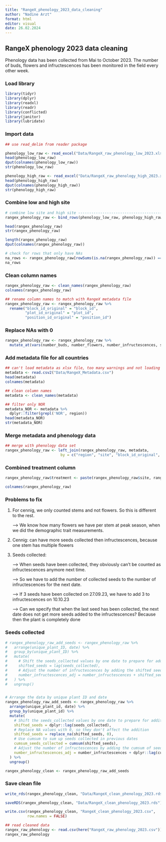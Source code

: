 ```yaml
---
title: "RangeX_phenology_2023_data_cleaning"
author: "Nadine Arzt"
format: html
editor: visual
date: 26.02.2024
---
```


## RangeX phenology 2023 data cleaning

Phenology data has been collected from Mai to October 2023. The number of buds, flowers and infructescences has been monitored in the field every other week.

### Load library

```r
library(tidyr)
library(dplyr)
library(readxl)
library(readr)
library(conflicted)
library(janitor)
library(lubridate)
```

### Import data

```r
## use read_delim from reader package

phenology_low_raw <- read_excel("Data/RangeX_raw_phenology_low_2023.xlsx",sheet = 2)
head(phenology_low_raw)
dput(colnames(phenology_low_raw))
str(phenology_low_raw)

phenology_high_raw <- read_excel("Data/RangeX_raw_phenology_high_2023.xlsx", sheet = 2)
head(phenology_high_raw)
dput(colnames(phenology_high_raw))
str(phenology_high_raw)
```

### Combine low and high site

```r
# combine low site and high site ----------------------------------------------
rangex_phenology_raw <- bind_rows(phenology_low_raw, phenology_high_raw)

head(rangex_phenology_raw)
str(rangex_phenology_raw)

length(rangex_phenology_raw)
dput(colnames(rangex_phenology_raw))

# check for rows that only have NAs
na_rows <- rangex_phenology_raw[rowSums(is.na(rangex_phenology_raw)) == ncol(rangex_phenology_raw), ]
na_rows
```

### Clean column names

```r
rangex_phenology_raw <- clean_names(rangex_phenology_raw)
colnames(rangex_phenology_raw)

## rename column names to match with RangeX metadata file
rangex_phenology_raw <- rangex_phenology_raw %>%
  rename("block_id_original" = "block_id",
         "plot_id_original" = "plot_id",
         "position_id_original" = "position_id")
```

### Replace NAs with 0

```r
rangex_phenology_raw <- rangex_phenology_raw %>%
  mutate_at(vars(number_buds, number_flowers, number_infructescences, seeds_collected), ~replace(., is.na(.), 0))
```

### Add metadata file for all countries

```r
## can't load metadata as xlsx file, too many warnings and not loading correct
metadata <- read.csv2("Data/RangeX_Metadata.csv")
head(metadata)
colnames(metadata)

## clean column names
metadata <- clean_names(metadata)

## filter only NOR
metadata_NOR <- metadata %>%
  dplyr::filter(grepl('NOR', region))
head(metadata_NOR)
str(metadata_NOR)

```

### Merge metadata and phenology data

```r
## merge with phenology data set
rangex_phenology_raw <- left_join(rangex_phenology_raw, metadata,
                         by = c("region", "site", "block_id_original", "plot_id_original", "position_id_original", "species"))
```

### Combined treatment column

```r
rangex_phenology_raw$treatment <- paste(rangex_phenology_raw$site, rangex_phenology_raw$treat_warming, rangex_phenology_raw$treat_competition, sep = "_")

colnames(rangex_phenology_raw)
```

### Problems to fix

1.  For cennig, we only counted stems and not flowers. So this is different to the rest.

    --\> We know how many flowers we have per stem at peak season, when we did the demographic trait measurements.

2.  Cennig: can have more seeds collected then infructescences, because one stem has multiple flowers

3.  Seeds collected:

    --\> When seeds have been collected, they obviously can't be counted as infructescences anymore next time.

    --\> So we have to add the number of collected seeds to the number of infructescences for the next date.

    --\> If 3 seeds have been collected on 27.09.23, we have to add 3 to infructescences on 10.10.23

    --\> Can we specify that when the last seed has been collected, the next date does not get more seeds added to the infructescences? Because then the plant is completely done

### Seeds collected

```r
# rangex_phenology_raw_add_seeds <- rangex_phenology_raw %>%
#   arrange(unique_plant_ID, date) %>%
#   group_by(unique_plant_ID) %>%
#   mutate(
#     # Shift the seeds_collected values by one date to prepare for addition
#     shifted_seeds = lag(seeds_collected),
#     # Adjust the number of infructescences by adding the shifted seeds collected
#     number_infructescences_adj = number_infructescences + shifted_seeds
#   ) %>%
#   ungroup()


# Arrange the data by unique plant ID and date
rangex_phenology_raw_add_seeds <- rangex_phenology_raw %>%
  arrange(unique_plant_id, date) %>%
  group_by(unique_plant_id) %>%
  mutate(
    # Shift the seeds_collected values by one date to prepare for addition
    shifted_seeds = dplyr::lag(seeds_collected),
    # Replace NA values with 0, so they don't affect the addition
    shifted_seeds = replace_na(shifted_seeds, 0),
    # Use cumsum to sum up seeds collected in previous dates
    cumsum_seeds_collected = cumsum(shifted_seeds),
    # Adjust the number of infructescences by adding the cumsum of seeds collected
    number_infructescences_adj = number_infructescences + dplyr::lag(cumsum_seeds_collected, default = 0)
  ) %>%
  ungroup()

rangex_phenology_clean <- rangex_phenology_raw_add_seeds
```

### Save clean file

```r
write_rds(rangex_phenology_clean, "Data/RangeX_clean_phenology_2023.rds")

saveRDS(rangex_phenology_clean, "Data/RangeX_clean_phenology_2023.rds")
```

```r
write.csv(rangex_phenology_clean, "RangeX_clean_phenology_2023.csv",
          row.names = FALSE)

## read cleaned data
rangex_raw_phenology <- read.csv(here("RangeX_raw_phenology_2023.csv"))
rangex_raw_phenology
```
